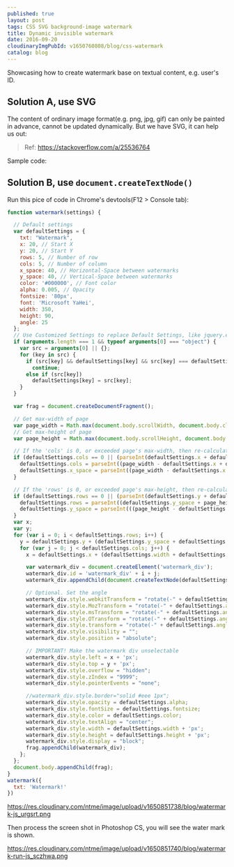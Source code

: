```yaml
---
published: true
layout: post
tags: CSS SVG background-image watermark
title: Dynamic invisible watermark
date: 2016-09-20
cloudinaryImgPubId: v1650760808/blog/css-watermark
catalog: blog
---
```




Showcasing how to create watermark base on textual content, e.g. user's ID. 

## Solution A, use SVG
 The content of ordinary image format(e.g. png, jpg, gif) can only be painted in advance, cannot be updated dynamically. But we have SVG, it can help us out:
 
> Ref: https://stackoverflow.com/a/25536764

Sample code:

<script async src="//jsfiddle.net/neotan12/0gwh4nb6/embed/html,css,result/"></script>

## Solution B, use `document.createTextNode()`


Run this pice of code in Chrome's devtools(F12 > Console tab):

```js
function watermark(settings) {

  // Default settings
  var defaultSettings = {
    txt: "Watermark",
    x: 20, // Start X
    y: 20, // Start Y
    rows: 5, // Number of row
    cols: 5, // Number of column
    x_space: 40, // Horizontal-Space between watermarks
    y_space: 40, // Vertical-Space between watermarks
    color: '#000000', // Font color
    alpha: 0.005, // Opacity
    fontsize: '80px',
    font: 'Microsoft YaHei',
    width: 350,
    height: 90,
    angle: 25
  };
  // Use Customized Settings to replace Default Settings, like jquery.extend
  if (arguments.length === 1 && typeof arguments[0] === "object") {
    var src = arguments[0] || {};
    for (key in src) {
      if (src[key] && defaultSettings[key] && src[key] === defaultSettings[key])
        continue;
      else if (src[key])
        defaultSettings[key] = src[key];
    }
  }

  var frag = document.createDocumentFragment();

  // Get max-width of page
  var page_width = Math.max(document.body.scrollWidth, document.body.clientWidth);
  // Get max-height of page
  var page_height = Math.max(document.body.scrollHeight, document.body.clientHeight);

  // If the 'cols' is 0, or exceeded page's max-width, then re-calculate 'cols' and 'x_space'
  if (defaultSettings.cols == 0 || (parseInt(defaultSettings.x + defaultSettings.width * defaultSettings.cols + defaultSettings.x_space * (defaultSettings.cols - 1)) > page_width)) {
    defaultSettings.cols = parseInt((page_width - defaultSettings.x + defaultSettings.x_space) / (defaultSettings.width + defaultSettings.x_space));
    defaultSettings.x_space = parseInt((page_width - defaultSettings.x - defaultSettings.width * defaultSettings.cols) / (defaultSettings.cols - 1));
  }

  // If the 'rows' is 0, or exceeded page's max-height, then re-calculate 'rows' and 'y_space'
  if (defaultSettings.rows == 0 || (parseInt(defaultSettings.y + defaultSettings.height * defaultSettings.rows + defaultSettings.y_space * (defaultSettings.rows - 1)) > page_height)) {
    defaultSettings.rows = parseInt((defaultSettings.y_space + page_height - defaultSettings.y) / (defaultSettings.height + defaultSettings.y_space));
    defaultSettings.y_space = parseInt(((page_height - defaultSettings.y) - defaultSettings.height * defaultSettings.rows) / (defaultSettings.rows - 1));
  }
  var x;
  var y;
  for (var i = 0; i < defaultSettings.rows; i++) {
    y = defaultSettings.y + (defaultSettings.y_space + defaultSettings.height) * i;
    for (var j = 0; j < defaultSettings.cols; j++) {
      x = defaultSettings.x + (defaultSettings.width + defaultSettings.x_space) * j;

      var watermark_div = document.createElement('watermark_div');
      watermark_div.id = 'watermark_div' + i + j;
      watermark_div.appendChild(document.createTextNode(defaultSettings.txt));

      // Optional. Set the angle
      watermark_div.style.webkitTransform = "rotate(-" + defaultSettings.angle + "deg)";
      watermark_div.style.MozTransform = "rotate(-" + defaultSettings.angle + "deg)";
      watermark_div.style.msTransform = "rotate(-" + defaultSettings.angle + "deg)";
      watermark_div.style.OTransform = "rotate(-" + defaultSettings.angle + "deg)";
      watermark_div.style.transform = "rotate(-" + defaultSettings.angle + "deg)";
      watermark_div.style.visibility = "";
      watermark_div.style.position = "absolute";

      // IMPORTANT! Make the watermark div unselectable
      watermark_div.style.left = x + 'px';
      watermark_div.style.top = y + 'px';
      watermark_div.style.overflow = "hidden";
      watermark_div.style.zIndex = "9999";
      watermark_div.style.pointerEvents = "none";

      //watermark_div.style.border="solid #eee 1px";
      watermark_div.style.opacity = defaultSettings.alpha;
      watermark_div.style.fontSize = defaultSettings.fontsize;
      watermark_div.style.color = defaultSettings.color;
      watermark_div.style.textAlign = "center";
      watermark_div.style.width = defaultSettings.width + 'px';
      watermark_div.style.height = defaultSettings.height + 'px';
      watermark_div.style.display = "block";
      frag.appendChild(watermark_div);
    };
  };
  document.body.appendChild(frag);
}
watermark({
  txt: 'Watermark!'
})

```
 
https://res.cloudinary.com/ntme/image/upload/v1650851738/blog/watermark-js_urgsrt.png

Then process the screen shot in Photoshop CS, you will see the water mark is shown.

https://res.cloudinary.com/ntme/image/upload/v1650851740/blog/watermark-run-js_sczhwa.png
